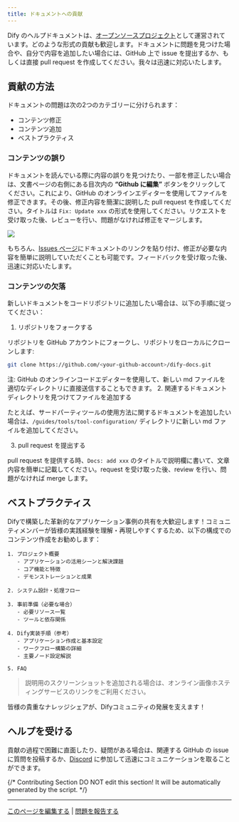 ```yaml
---
title: ドキュメントへの貢献
---
```



Dify のヘルプドキュメントは、[オープンソースプロジェクト](https://github.com/langgenius/dify-docs)として運営されています。どのような形式の貢献も歓迎します。ドキュメントに問題を見つけた場合や、自分で内容を追加したい場合には、GitHub 上で issue を提出するか、もしくは直接 pull request を作成してください。我々は迅速に対応いたします。

## 貢献の方法

ドキュメントの問題は次の2つのカテゴリーに分けられます：

* コンテンツ修正
* コンテンツ追加
* ベストプラクティス

### コンテンツの誤り

ドキュメントを読んでいる際に内容の誤りを見つけたり、一部を修正したい場合は、文書ページの右側にある目次内の **“Github に編集”** ボタンをクリックしてください。これにより、GitHub のオンラインエディターを使用してファイルを修正できます。その後、修正内容を簡潔に説明した pull request を作成してください。タイトルは `Fix: Update xxx` の形式を使用してください。リクエストを受け取った後、レビューを行い、問題がなければ修正をマージします。

![](https://assets-docs.dify.ai/dify-enterprise-mintlify/jp/community/a4056d0c457d7b754ee9a2bc7225a8ad.png)

もちろん、[Issues ページ](https://github.com/langgenius/dify-docs/issues)にドキュメントのリンクを貼り付け、修正が必要な内容を簡単に説明していただくことも可能です。フィードバックを受け取った後、迅速に対応いたします。

### コンテンツの欠落

新しいドキュメントをコードリポジトリに追加したい場合は、以下の手順に従ってください：

1. リポジトリをフォークする

リポジトリを GitHub アカウントにフォークし、リポジトリをローカルにクローンします:

```bash
git clone https://github.com/<your-github-account>/dify-docs.git
```

<Note>
注: GitHub のオンラインコードエディターを使用して、新しい md ファイルを適切なディレクトリに直接送信することもできます。
</Note>
2. 関連するドキュメントディレクトリを見つけてファイルを追加する

たとえば、サードパーティツールの使用方法に関するドキュメントを追加したい場合は、`/guides/tools/tool-configuration/` ディレクトリに新しい md ファイルを追加してください。

3. pull request を提出する

pull request を提供する時、`Docs: add xxx` のタイトルで説明欄に書いて、文章内容を簡単に記載してください。request を受け取った後、review を行い、問題がなければ merge します。

## ベストプラクティス

Difyで構築した革新的なアプリケーション事例の共有を大歓迎します！コミュニティメンバーが皆様の実践経験を理解・再現しやすくするため、以下の構成でのコンテンツ作成をお勧めします：

```text
1. プロジェクト概要
   - アプリケーションの活用シーンと解決課題
   - コア機能と特徴
   - デモンストレーションと成果

2. システム設計・処理フロー

3. 事前準備（必要な場合）
   - 必要リソース一覧
   - ツールと依存関係

4. Dify実装手順（参考）
   - アプリケーション作成と基本設定
   - ワークフロー構築の詳細
   - 主要ノード設定解説

5. FAQ
```

>説明用のスクリーンショットを追加される場合は、オンライン画像ホスティングサービスのリンクをご利用ください。

皆様の貴重なナレッジシェアが、Difyコミュニティの発展を支えます！

## ヘルプを受ける

貢献の過程で困難に直面したり、疑問がある場合は、関連する GitHub の issue に質問を投稿するか、[Discord](https://discord.com/invite/8Tpq4AcN9c) に参加して迅速にコミュニケーションを取ることができます。

{/*
Contributing Section
DO NOT edit this section!
It will be automatically generated by the script.
*/}

---

[このページを編集する](https://github.com/langgenius/dify-docs/edit/main/ja-jp/community/docs-contribution.mdx) | [問題を報告する](https://github.com/langgenius/dify-docs/issues/new?title=ドキュメントの問題%3A%20contribut&body=%23%23%20問題の説明%0A%3C%21--%20発見した問題について簡単に説明してください%20--%3E%0A%0A%23%23%20ページリンク%0Ahttps%3A%2F%2Fgithub.com%2Flanggenius%2Fdify-docs%2Fblob%2Fmain%2Fja-jp/community%2Fdocs-contribution.mdx%0A%0A%23%23%20提案される変更%0A%3C%21--%20特定の変更案がある場合は、ここで説明してください%20--%3E%0A%0A%3C%21--%20ドキュメントの品質向上にご協力いただきありがとうございます！%20--%3E)

